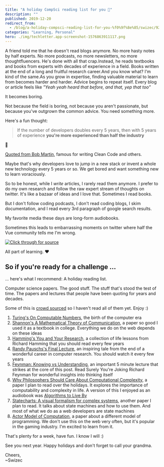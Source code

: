 ```yaml
---
title: "A holiday CompSci reading list for you 🎅"
description: ""
published: 2019-12-20
redirect_from:
  - /blog/a-holiday-compsci-reading-list-for-you-%f0%9f%8e%85/swizec/9265
categories: "Learning, Personal"
hero: ./img/techletter.app-screenshot-1576863911117.png
---
```


A friend told me that he doesn't read blogs anymore. No more hasty notes by half experts. No more podcasts, no more newsletters, no more thoughtfluencers. He's done with all that crap.Instead, he reads textbooks and books from experts with decades of experience in a field. Books written at the end of a long and fruitful research career.And you know what? I'm kind of the same.As you grow in expertise, finding valuable material to learn from becomes harder and harder. Advice begins to repeat itself. Every blog or article feels like _"Yeah yeah heard that before, and that, yep that too"_

It becomes boring.

Not because the field is boring, not because you aren't passionate, but because you've outgrown the common advice. You need something more.

Here's a fun thought:

> If the number of developers doubles every 5 years, then with 5 years of experience **you're more experienced than half the industry**

🤯

[Quoted from Bob Martin](https://blog.cleancoder.com/uncle-bob/2014/06/20/MyLawn.html), famous for writing Clean Code and others.

Maybe that's why developers love to jump in a new stack or invent a whole new technology every 5 years or so. We get bored and want something new to learn voraciously.

So to be honest, while I _write_ articles, I rarely read them anymore. I prefer to do my own research and follow the raw expert stream of thoughts on twitter. It's like a bazaar of ideas and I love that. Sometimes I read books.

But I don't follow coding podcasts, I don't read coding blogs, I skim documentation, and I read every 3rd paragraph of google search results.

My favorite media these days are long-form audiobooks.

Sometimes this leads to embarrassing moments on twitter where half the Vue community tells me I'm wrong.

[![Click through for source](./img/techletter.app-screenshot-1576863911117.png)](https://twitter.com/Swizec/status/1207113674604736512)

All part of learning. ❤️

## So if you're ready for a challenge ...

... here's what I recommend: A holiday reading list.

Computer science papers. The good stuff. The stuff that's stood the test of time. The papers and lectures that people have been quoting for years and decades.

Some of this is [crowd sourced](https://twitter.com/Swizec/status/1207496122303832065) so I haven't read all of them yet. Enjoy :)

1.  [Turing's On Computable Numbers](https://www.cs.virginia.edu/~robins/Turing_Paper_1936.pdf), the birth of the computer era
2.  [Shannon's A Mathematical Theory of Communication](http://people.math.harvard.edu/~ctm/home/text/others/shannon/entropy/entropy.pdf), a paper so good I used it as a textbook in college. Everything we do on the web depends on these ideas
3.  [Hamming's You and Your Research](https://www.cs.virginia.edu/~robins/YouAndYourResearch.html), a collection of life lessons from Richard Hamming that you should read every few years
4.  [Randy Pauschs's Final Lecture](https://www.youtube.com/watch?v=ji5_MqicxSo), an inspiring tale from the end of a wonderful career in computer research. You should watch it every few years
5.  [Feynman: Knowing vs Understanding](https://www.youtube.com/watch?v=NM-zWTU7X-k), an important 5 minute lecture that strikes at the core of this post. Read Surely You're Joking Richard Feynman for wonderful insights into thinking itself
6.  [Why Philosophers Should Care About Computational Complexity](https://www.scottaaronson.com/papers/philos.pdf), a paper I plan to read over the holidays. It explores the importance of computability and complexity in life. A version of this I enjoyed as an audiobook was [Algorithms to Live By](https://brianchristian.org/algorithms-to-live-by/)
7.  [Statecharts: A visual formalism for complex systems](https://www.inf.ed.ac.uk/teaching/courses/seoc/2005_2006/resources/statecharts.pdf), another paper I plan to read. It talks about state machines and how to use them. And most of what we do as a web developers are state machines
8.  [Actor Model of Computation](https://arxiv.org/vc/arxiv/papers/1008/1008.1459v8.pdf), a paper about a different model of programming. We don't use this on the web very often, but it's popular in the gaming industry. I'm excited to learn from it.

That's plenty for a week, have fun. I know I will :)

See you next year. Happy holidays and don't forget to call your grandma.

Cheers,  
~Swizec
